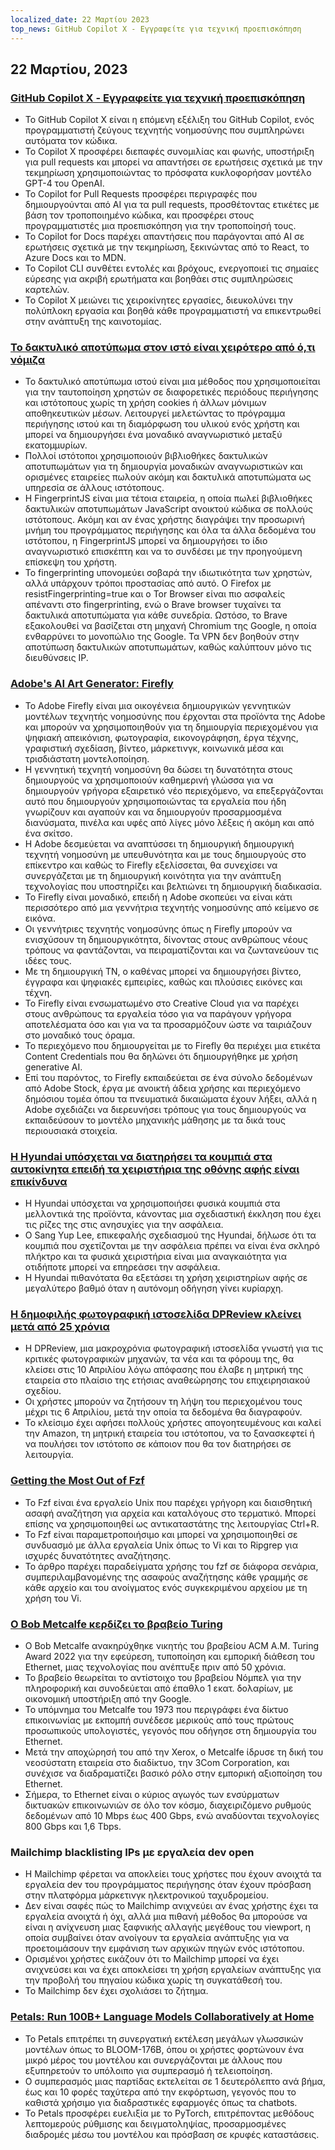 ```yaml
---
localized_date: 22 Μαρτίου 2023
top_news: GitHub Copilot X - Εγγραφείτε για τεχνική προεπισκόπηση
---
```




<CallToAction />

<Steps>

## 22 Μαρτίου, 2023

### [GitHub Copilot X - Εγγραφείτε για τεχνική προεπισκόπηση](https://github.blog/2023-03-22-github-copilot-x-the-ai-powered-developer-experience/?ref=hackernewsgpt.com)

- Το GitHub Copilot X είναι η επόμενη εξέλιξη του GitHub Copilot, ενός προγραμματιστή ζεύγους τεχνητής νοημοσύνης που συμπληρώνει αυτόματα τον κώδικα.
- Το Copilot X προσφέρει διεπαφές συνομιλίας και φωνής, υποστήριξη για pull requests και μπορεί να απαντήσει σε ερωτήσεις σχετικά με την τεκμηρίωση χρησιμοποιώντας το πρόσφατα κυκλοφορήσαν μοντέλο GPT-4 του OpenAI.
- Το Copilot for Pull Requests προσφέρει περιγραφές που δημιουργούνται από AI για τα pull requests, προσθέτοντας ετικέτες με βάση τον τροποποιημένο κώδικα, και προσφέρει στους προγραμματιστές μια προεπισκόπηση για την τροποποίησή τους.
- Το Copilot for Docs παρέχει απαντήσεις που παράγονται από AI σε ερωτήσεις σχετικά με την τεκμηρίωση, ξεκινώντας από το React, το Azure Docs και το MDN.
- Το Copilot CLI συνθέτει εντολές και βρόχους, ενεργοποιεί τις σημαίες εύρεσης για ακριβή ερωτήματα και βοηθάει στις συμπληρώσεις καρτελών.
- Το Copilot X μειώνει τις χειροκίνητες εργασίες, διευκολύνει την πολύπλοκη εργασία και βοηθά κάθε προγραμματιστή να επικεντρωθεί στην ανάπτυξη της καινοτομίας.

### [Το δακτυλικό αποτύπωμα στον ιστό είναι χειρότερο από ό,τι νόμιζα](https://www.bitestring.com/posts/2023-03-19-web-fingerprinting-is-worse-than-I-thought.html?ref=hackernewsgpt.com)

- Το δακτυλικό αποτύπωμα ιστού είναι μια μέθοδος που χρησιμοποιείται για την ταυτοποίηση χρηστών σε διαφορετικές περιόδους περιήγησης και ιστότοπους χωρίς τη χρήση cookies ή άλλων μόνιμων αποθηκευτικών μέσων. Λειτουργεί μελετώντας το πρόγραμμα περιήγησης ιστού και τη διαμόρφωση του υλικού ενός χρήστη και μπορεί να δημιουργήσει ένα μοναδικό αναγνωριστικό μεταξύ εκατομμυρίων.
- Πολλοί ιστότοποι χρησιμοποιούν βιβλιοθήκες δακτυλικών αποτυπωμάτων για τη δημιουργία μοναδικών αναγνωριστικών και ορισμένες εταιρείες πωλούν ακόμη και δακτυλικά αποτυπώματα ως υπηρεσία σε άλλους ιστότοπους.
- Η FingerprintJS είναι μια τέτοια εταιρεία, η οποία πωλεί βιβλιοθήκες δακτυλικών αποτυπωμάτων JavaScript ανοικτού κώδικα σε πολλούς ιστότοπους. Ακόμη και αν ένας χρήστης διαγράψει την προσωρινή μνήμη του προγράμματος περιήγησης και όλα τα άλλα δεδομένα του ιστότοπου, η FingerprintJS μπορεί να δημιουργήσει το ίδιο αναγνωριστικό επισκέπτη και να το συνδέσει με την προηγούμενη επίσκεψη του χρήστη.
- Το fingerprinting υπονομεύει σοβαρά την ιδιωτικότητα των χρηστών, αλλά υπάρχουν τρόποι προστασίας από αυτό. Ο Firefox με resistFingerprinting=true και ο Tor Browser είναι πιο ασφαλείς απέναντι στο fingerprinting, ενώ ο Brave browser τυχαίνει τα δακτυλικά αποτυπώματα για κάθε συνεδρία. Ωστόσο, το Brave εξακολουθεί να βασίζεται στη μηχανή Chromium της Google, η οποία ενθαρρύνει το μονοπώλιο της Google. Τα VPN δεν βοηθούν στην αποτύπωση δακτυλικών αποτυπωμάτων, καθώς καλύπτουν μόνο τις διευθύνσεις IP.

### [Adobe's AI Art Generator: Firefly](https://www.adobe.com/sensei/generative-ai/firefly.html?ref=hackernewsgpt.com)

- Το Adobe Firefly είναι μια οικογένεια δημιουργικών γεννητικών μοντέλων τεχνητής νοημοσύνης που έρχονται στα προϊόντα της Adobe και μπορούν να χρησιμοποιηθούν για τη δημιουργία περιεχομένου για ψηφιακή απεικόνιση, φωτογραφία, εικονογράφηση, έργα τέχνης, γραφιστική σχεδίαση, βίντεο, μάρκετινγκ, κοινωνικά μέσα και τρισδιάστατη μοντελοποίηση.
- Η γεννητική τεχνητή νοημοσύνη θα δώσει τη δυνατότητα στους δημιουργούς να χρησιμοποιούν καθημερινή γλώσσα για να δημιουργούν γρήγορα εξαιρετικό νέο περιεχόμενο, να επεξεργάζονται αυτό που δημιουργούν χρησιμοποιώντας τα εργαλεία που ήδη γνωρίζουν και αγαπούν και να δημιουργούν προσαρμοσμένα διανύσματα, πινέλα και υφές από λίγες μόνο λέξεις ή ακόμη και από ένα σκίτσο.
- Η Adobe δεσμεύεται να αναπτύσσει τη δημιουργική δημιουργική τεχνητή νοημοσύνη με υπευθυνότητα και με τους δημιουργούς στο επίκεντρο και καθώς το Firefly εξελίσσεται, θα συνεχίσει να συνεργάζεται με τη δημιουργική κοινότητα για την ανάπτυξη τεχνολογίας που υποστηρίζει και βελτιώνει τη δημιουργική διαδικασία.
- Το Firefly είναι μοναδικό, επειδή η Adobe σκοπεύει να είναι κάτι περισσότερο από μια γεννήτρια τεχνητής νοημοσύνης από κείμενο σε εικόνα.
- Οι γεννήτριες τεχνητής νοημοσύνης όπως η Firefly μπορούν να ενισχύσουν τη δημιουργικότητα, δίνοντας στους ανθρώπους νέους τρόπους να φαντάζονται, να πειραματίζονται και να ζωντανεύουν τις ιδέες τους.
- Με τη δημιουργική ΤΝ, ο καθένας μπορεί να δημιουργήσει βίντεο, έγγραφα και ψηφιακές εμπειρίες, καθώς και πλούσιες εικόνες και τέχνη.
- Το Firefly είναι ενσωματωμένο στο Creative Cloud για να παρέχει στους ανθρώπους τα εργαλεία τόσο για να παράγουν γρήγορα αποτελέσματα όσο και για να τα προσαρμόζουν ώστε να ταιριάζουν στο μοναδικό τους όραμα.
- Το περιεχόμενο που δημιουργείται με το Firefly θα περιέχει μια ετικέτα Content Credentials που θα δηλώνει ότι δημιουργήθηκε με χρήση generative AI.
- Επί του παρόντος, το Firefly εκπαιδεύεται σε ένα σύνολο δεδομένων από Adobe Stock, έργα με ανοικτή άδεια χρήσης και περιεχόμενο δημόσιου τομέα όπου τα πνευματικά δικαιώματα έχουν λήξει, αλλά η Adobe σχεδιάζει να διερευνήσει τρόπους για τους δημιουργούς να εκπαιδεύσουν το μοντέλο μηχανικής μάθησης με τα δικά τους περιουσιακά στοιχεία.

### [Η Hyundai υπόσχεται να διατηρήσει τα κουμπιά στα αυτοκίνητα επειδή τα χειριστήρια της οθόνης αφής είναι επικίνδυνα](https://www.thedrive.com/news/hyundai-promises-to-keep-buttons-in-cars-because-touchscreen-controls-are-dangerous?ref=hackernewsgpt.com)

- Η Hyundai υπόσχεται να χρησιμοποιήσει φυσικά κουμπιά στα μελλοντικά της προϊόντα, κάνοντας μια σχεδιαστική έκκληση που έχει τις ρίζες της στις ανησυχίες για την ασφάλεια.
- Ο Sang Yup Lee, επικεφαλής σχεδιασμού της Hyundai, δήλωσε ότι τα κουμπιά που σχετίζονται με την ασφάλεια πρέπει να είναι ένα σκληρό πλήκτρο και τα φυσικά χειριστήρια είναι μια αναγκαιότητα για οτιδήποτε μπορεί να επηρεάσει την ασφάλεια.
- Η Hyundai πιθανότατα θα εξετάσει τη χρήση χειριστηρίων αφής σε μεγαλύτερο βαθμό όταν η αυτόνομη οδήγηση γίνει κυρίαρχη.

### [Η δημοφιλής φωτογραφική ιστοσελίδα DPReview κλείνει μετά από 25 χρόνια](https://www.dpreview.com/news/5901145460/dpreview-com-to-close?ref=hackernewsgpt.com)

- Η DPReview, μια μακροχρόνια φωτογραφική ιστοσελίδα γνωστή για τις κριτικές φωτογραφικών μηχανών, τα νέα και τα φόρουμ της, θα κλείσει στις 10 Απριλίου λόγω απόφασης που έλαβε η μητρική της εταιρεία στο πλαίσιο της ετήσιας αναθεώρησης του επιχειρησιακού σχεδίου.
- Οι χρήστες μπορούν να ζητήσουν τη λήψη του περιεχομένου τους μέχρι τις 6 Απριλίου, μετά την οποία τα δεδομένα θα διαγραφούν.
- Το κλείσιμο έχει αφήσει πολλούς χρήστες απογοητευμένους και καλεί την Amazon, τη μητρική εταιρεία του ιστότοπου, να το ξανασκεφτεί ή να πουλήσει τον ιστότοπο σε κάποιον που θα τον διατηρήσει σε λειτουργία.

### [Getting the Most Out of Fzf](https://andrew-quinn.me/fzf/?ref=hackernewsgpt.com)

- Το Fzf είναι ένα εργαλείο Unix που παρέχει γρήγορη και διαισθητική ασαφή αναζήτηση για αρχεία και καταλόγους στο τερματικό. Μπορεί επίσης να χρησιμοποιηθεί ως αντικαταστάτης της λειτουργίας Ctrl+R.
- Το Fzf είναι παραμετροποιήσιμο και μπορεί να χρησιμοποιηθεί σε συνδυασμό με άλλα εργαλεία Unix όπως το Vi και το Ripgrep για ισχυρές δυνατότητες αναζήτησης.
- Το άρθρο παρέχει παραδείγματα χρήσης του fzf σε διάφορα σενάρια, συμπεριλαμβανομένης της ασαφούς αναζήτησης κάθε γραμμής σε κάθε αρχείο και του ανοίγματος ενός συγκεκριμένου αρχείου με τη χρήση του Vi.

### [Ο Bob Metcalfe κερδίζει το βραβείο Turing](https://amturing.acm.org/?2023=&ref=hackernewsgpt.com)

- Ο Bob Metcalfe ανακηρύχθηκε νικητής του βραβείου ACM A.M. Turing Award 2022 για την εφεύρεση, τυποποίηση και εμπορική διάθεση του Ethernet, μιας τεχνολογίας που ανέπτυξε πριν από 50 χρόνια.
- Το βραβείο θεωρείται το αντίστοιχο του βραβείου Νόμπελ για την πληροφορική και συνοδεύεται από έπαθλο 1 εκατ. δολαρίων, με οικονομική υποστήριξη από την Google.
- Το υπόμνημα του Metcalfe του 1973 που περιγράφει ένα δίκτυο επικοινωνίας με εκπομπή συνέδεσε μερικούς από τους πρώτους προσωπικούς υπολογιστές, γεγονός που οδήγησε στη δημιουργία του Ethernet.
- Μετά την αποχώρησή του από την Xerox, ο Metcalfe ίδρυσε τη δική του νεοσύστατη εταιρεία στο διαδίκτυο, την 3Com Corporation, και συνέχισε να διαδραματίζει βασικό ρόλο στην εμπορική αξιοποίηση του Ethernet.
- Σήμερα, το Ethernet είναι ο κύριος αγωγός των ενσύρματων δικτυακών επικοινωνιών σε όλο τον κόσμο, διαχειριζόμενο ρυθμούς δεδομένων από 10 Mbps έως 400 Gbps, ενώ αναδύονται τεχνολογίες 800 Gbps και 1,6 Tbps.

### Mailchimp blacklisting IPs με εργαλεία dev open

- Η Mailchimp φέρεται να αποκλείει τους χρήστες που έχουν ανοιχτά τα εργαλεία dev του προγράμματος περιήγησης όταν έχουν πρόσβαση στην πλατφόρμα μάρκετινγκ ηλεκτρονικού ταχυδρομείου.
- Δεν είναι σαφές πώς το Mailchimp ανιχνεύει αν ένας χρήστης έχει τα εργαλεία ανοιχτά ή όχι, αλλά μια πιθανή μέθοδος θα μπορούσε να είναι η ανίχνευση μιας ξαφνικής αλλαγής μεγέθους του viewport, η οποία συμβαίνει όταν ανοίγουν τα εργαλεία ανάπτυξης για να προετοιμάσουν την εμφάνιση των αρχικών πηγών ενός ιστότοπου.
- Ορισμένοι χρήστες εικάζουν ότι το Mailchimp μπορεί να έχει ανιχνεύσει και να έχει αποκλείσει τη χρήση εργαλείων ανάπτυξης για την προβολή του πηγαίου κώδικα χωρίς τη συγκατάθεσή του.
- Το Mailchimp δεν έχει σχολιάσει το ζήτημα.

### [Petals: Run 100B+ Language Models Collaboratively at Home](https://petals.ml/?ref=hackernewsgpt.com)

- Το Petals επιτρέπει τη συνεργατική εκτέλεση μεγάλων γλωσσικών μοντέλων όπως το BLOOM-176B, όπου οι χρήστες φορτώνουν ένα μικρό μέρος του μοντέλου και συνεργάζονται με άλλους που εξυπηρετούν το υπόλοιπο για συμπερασμό ή τελειοποίηση.
- Ο συμπερασμός μιας παρτίδας εκτελείται σε 1 δευτερόλεπτο ανά βήμα, έως και 10 φορές ταχύτερα από την εκφόρτωση, γεγονός που το καθιστά χρήσιμο για διαδραστικές εφαρμογές όπως τα chatbots.
- Το Petals προσφέρει ευελιξία με το PyTorch, επιτρέποντας μεθόδους λεπτομερούς ρύθμισης και δειγματοληψίας, προσαρμοσμένες διαδρομές μέσω του μοντέλου και πρόσβαση σε κρυφές καταστάσεις.

</Steps>
